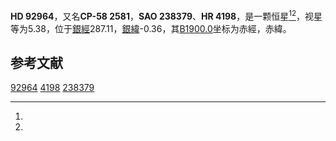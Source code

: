 {{Starbox begin
| name = HD 92964
}}
{{Starbox observe
| epoch = [[J2000.0|J2000.0]]
| constell = {{星座名待查}}<ref name=SIMBAD>{{cite web
 | url=http://simbad.u-strasbg.fr/simbad/sim-id?Ident=HR+4198
 | title=Pulsating variable Star
 | publisher=Centre de Données astronomiques de Strasbourg
 | work=SIMBAD
 | accessdate=2012-07-13
 | archive-date=2016-03-17
 | archive-url=https://web.archive.org/web/20160317110756/http://simbad.u-strasbg.fr/simbad/sim-id?Ident=HR+4198
 | dead-url=no
 }}</ref><ref name=DATA>{{cite web
 | url=http://vizier.u-strasbg.fr/viz-bin/VizieR-5?-out.add=.&-source=5050&-corr=PK=HR&-out.max=9999&HR=4198
 | title=VizieR Detailed Page
 | accessdate=2012-07-13
 | archive-date=2016-03-05
 | archive-url=https://web.archive.org/web/20160305025049/http://vizier.u-strasbg.fr/viz-bin/VizieR-5?-out.add=.&-source=5050&-corr=PK=HR&-out.max=9999&HR=4198
 | dead-url=no
 }}</ref>
| 星官 = 
| ra = {{RA|10|42|40.6}}<ref name=SIMBAD /><ref name=DATA />
| dec = {{DEC|-59|12|57}}<ref name=SIMBAD /><ref name=DATA />
| appmag_v = 5.38<ref name=SIMBAD /><ref name=DATA />
}}
{{Starbox character
| class = B2.5Iae<ref name=SIMBAD /><ref name=DATA />
| b-v = 0.26<ref name=SIMBAD /><ref name=DATA />
| u-b = -0.65<ref name=SIMBAD /><ref name=DATA />
| r-i = 0.36<ref name=SIMBAD /><ref name=DATA />
| variable = 
}}
{{Starbox astrometry
| radial_v = -0.65
| prop_mo_ra = -2
| parallax = 
| p_error = 
}}
{{Starbox catalog
| names =CP-58 2581，[[SAO星表|SAO]] 238379，[[HD星表|HD]] 92964，[[HR星表|HR]] 4198}}
{{Starbox reference |Simbad=HR+4198}}
{{Starbox end}}

'''HD 92964'''，又名'''CP-58 2581'''，'''SAO 238379'''、'''HR 4198'''，是一颗恒星<ref name=SIMBAD /><ref name=DATA />，视星等为5.38，位于[[銀道座標系|銀經]]287.11，[[銀道座標系|銀緯]]-0.36，其[[B1900.0|B1900.0]]坐标为赤經{{RA|10|38|48.6}}，赤緯{{DEC|-58|-0.36|31}}。

== 参考文献 ==
{{reflist}}

{{star-stub}}

[[Category:HD和HDE天體|92964]]
[[Category:HR天體|4198]]
[[Category:SAO天體|238379]]